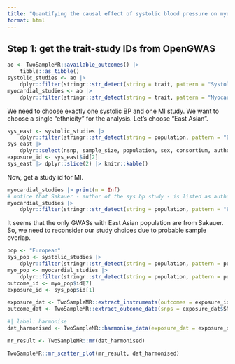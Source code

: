 ```yaml
---
title: "Quantifying the causal effect of systolic blood pressure on myocardial infarction"
format: html
---
```


## Step 1: get the trait-study IDs from OpenGWAS




```r
ao <- TwoSampleMR::available_outcomes() |> 
    tibble::as_tibble()
systolic_studies <- ao |>
    dplyr::filter(stringr::str_detect(string = trait, pattern = "Systolic"))
myocardial_studies <- ao |>
    dplyr::filter(stringr::str_detect(string = trait, pattern = "Myocardial"))
```

We need to choose exactly one systolic BP and one MI study. We want to choose a single "ethnicity" for the analysis. Let's choose "East Asian".

```r
sys_east <- systolic_studies |>
    dplyr::filter(stringr::str_detect(string = population, pattern = "East"))
sys_east |>
    dplyr::select(nsnp, sample_size, population, sex, consortium, author)
exposure_id <- sys_east$id[2]
sys_east |> dplyr::slice(2) |> knitr::kable()
```

Now, get a study id for MI.

```r
myocardial_studies |> print(n = Inf)
# notice that Sakauer - author of the sys bp study - is listed as author for some of the MI studies. probably need to avoid using Sakauer's study for MI to avoid sample overlap.
myocardial_studies |>
    dplyr::filter(stringr::str_detect(string = population, pattern = "East"))
```

It seems that the only GWASs with East Asian population are from Sakauer. So, we need to reconsider our study choices due to probable sample overlap. 

```r
pop <- "European"
sys_pop <- systolic_studies |>
    dplyr::filter(stringr::str_detect(string = population, pattern = pop))
myo_pop <- myocardial_studies |>
    dplyr::filter(stringr::str_detect(string = population, pattern = pop))
outcome_id <- myo_pop$id[7]
exposure_id <- sys_pop$id[1]
```

```r
exposure_dat <- TwoSampleMR::extract_instruments(outcomes = exposure_id, p1 = 5e-08)
outcome_dat <- TwoSampleMR::extract_outcome_data(snps = exposure_dat$SNP, outcomes = outcome_id)
```


```r
#| label: harmonise
dat_harmonised <- TwoSampleMR::harmonise_data(exposure_dat = exposure_dat, outcome_dat = outcome_dat)
```

```r
mr_result <- TwoSampleMR::mr(dat_harmonised)
```

```r
TwoSampleMR::mr_scatter_plot(mr_result, dat_harmonised)
```